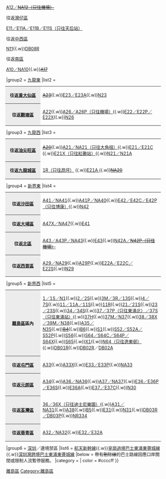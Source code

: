 {{Navbox
|name        = 離島區巴士路線列表
|title       = 以[[離島區]]作總站或折返點巴士路線（以下為目的地區份）
|bodystyle   = background: #f9f9f9;
|liststyle   = text-align: left;
|groupstyle  = background: #ececec; text-align: center;
|belowstyle  = text-align: center;
|oddstyle    = background: #f9f9f9;
|evenstyle   = background: #f9f9f9;
|state       = collapsed
|group1      = [[港島區]]
|list1       = <table class="navbox nowraplinks" style="background: transparent; font-size: 100%; padding: 0; border: 0; margin: -3px;"><tr><th style="background: #ececec; width: 100px; text-align: center; vertical-align: center;">往返[[東區 (香港)|東區]]</th><td style="text-align: left;">[[城巴A11線|A11／NA11]]{{.w}}[[城巴A12線|A12／<s>NA12（只往機場）</s>]]</td></tr><tr><th style="background: #ececec; width: 100px; text-align: center; vertical-align: center;">往返[[灣仔區]]</th><td style="text-align: left;">[[城巴E11線|E11／E11A／E11B／E11S（只往天后站）]]</td></tr><tr><th style="background: #ececec; width: 100px; text-align: center; vertical-align: center;">往返[[中西區 (香港)|中西區]]</th><td style="text-align: left;">[[城巴N11線|N11]]{{.w}}[[愉景灣巴士DB08R線|DB08R]]</td></tr><tr><th style="background: #ececec; width: 100px; text-align: center; vertical-align: center;">往返[[南區 (香港)|南區]]</th><td style="text-align: left;">[[城巴A10線|A10／NA10]]{{.w}}<s>[[城巴A17線|A17]]</s></td></tr></table>
|group2      = [[九龍東]]
|list2       = <table class="navbox nowraplinks" style="background: transparent; font-size: 100%; padding: 0; border: 0; margin: -3px;"><tr><th style="background: #ececec; width: 100px; text-align: center; vertical-align: center;">往返[[黃大仙區]]</th><td style="text-align: left;"><s>[[城巴A23線|A23]]</s>{{.w}}[[城巴E23線|E23／E23A]]{{.w}}[[城巴N23線|N23]]</td></th><tr><th style="background: #ececec; width: 100px; text-align: center; vertical-align: center;">往返[[觀塘區]]</th><td style="text-align: left;">[[城巴A22線|A22]]{{.w}}[[城巴A26線|A26／A26P（只往機場）]]{{.w}}[[城巴E22線|E22／E22P／E22X]]{{.w}}[[城巴N26線|N26]]</td></tr></table>
|group3      = [[九龍西]]
|list3       = <table class="navbox nowraplinks" style="background: transparent; font-size: 100%; padding: 0; border: 0; margin: -3px;"><tr><th style="background: #ececec; width: 100px; text-align: center; vertical-align: center;">往返[[油尖旺區]]</th><td style="text-align: left;"><s>[[城巴A20線|A20]]</s>{{.w}}[[城巴A21線|A21／NA21（只往大角咀）]]{{.w}}[[城巴E21線|E21／E21C<!--／E21D-->]]{{.w}}[[城巴E21X線|E21X（只往紅磡站）]]{{.w}}[[城巴N21線|N21／N21A]]</td></tr><tr><th style="background: #ececec; width: 100px; text-align: center; vertical-align: center;">往返[[九龍城區]]<td style="text-align: left;">[[新大嶼山巴士1R線|1R（只往昂坪）]]<!--{{.w}}[[城巴A25線|A25]]-->{{.w}}[[城巴E21A線|E21A<!--／E21B-->]]{{.w}}<s>[[城巴NA20線|NA20]]</s></td></tr></tr></table>
|group4      = [[新界東]]
|list4       = <table class="navbox nowraplinks" style="background: transparent; font-size: 100%; padding: 0; border: 0; margin: -3px;"><tr><th style="background: #ececec; width: 100px; text-align: center; vertical-align: center;">往返[[沙田區]]</th><td style="text-align: left;">[[龍運巴士A41線|A41／NA41]]{{.w}}[[龍運巴士A41P線|A41P／NA40]]{{.w}}[[龍運巴士E42線|E42／E42C／E42P（只往博康）]]{{.w}}[[龍運巴士N42線|N42]]</td></tr><tr><th style="background: #ececec; width: 100px; text-align: center; vertical-align: center;">往返[[大埔區]]</th><td style="text-align: left;">[[龍運巴士A47X線|A47X／NA47]]{{.w}}[[龍運巴士E41線|E41]]</td></tr><tr><th style="background: #ececec; width: 100px; text-align: center; vertical-align: center;">往返[[北區 (香港)|北區]]</th><td style="text-align: left;">[[龍運巴士A43線|A43／A43P／NA43]]{{.w}}[[龍運巴士E43線|E43]]{{.w}}[[龍運巴士N42A線|N42A／<s>N42P（只往機場）</s>]]</td></tr><tr><th style="background: #ececec; width: 100px; text-align: center; vertical-align: center;">往返[[西貢區]]</th><td style="text-align: left;">[[城巴A29線|A29／NA29]]{{.w}}[[城巴A29P線|A29P]]{{.w}}[[城巴E22A線|E22A／E22C／E22S]]{{.w}}[[城巴N29線|N29]]</td></tr></table>
|group5      = [[新界西]]
|list5       = <table class="navbox nowraplinks" style="background: transparent; font-size: 100%; padding: 0; border: 0; margin: -3px;"><tr><th style="background: #ececec; width: 100px; text-align: center; vertical-align: center;">[[離島區]]區內</th><td style="text-align: left;">[[新大嶼山巴士1號線|1／1S／N1]]{{.w}}[[新大嶼山巴士2號線|2／2S]]{{.w}}[[新大嶼山巴士3M線|3M／3R／13S]]{{.w}}[[新大嶼山巴士4號線|4／7S]]{{.w}}[[新大嶼山巴士11線|11／11A／11S]]{{.w}}[[新大嶼山巴士11R線|11R]]{{.w}}[[新大嶼山巴士21線|21／21S]]{{.w}}[[新大嶼山巴士23線|23／23S]]{{.w}}[[新大嶼山巴士34線|34／34S]]{{.w}}[[新大嶼山巴士37線|37／37P（只往東涌北）／37S（只往東涌站）]]{{.w}}[[新大嶼山巴士37H線|37H]]{{.w}}[[新大嶼山巴士37M線|37M／N37]]{{.w}}[[新大嶼山巴士38線|38／38X／39M／N38]]{{.w}}[[新大嶼山巴士A35線|A35／N35]]{{.w}}<s>[[新大嶼山巴士B4線|B4]]</s>{{.w}}[[新大嶼山巴士B6線|B6]]{{.w}}[[大嶼山北部穿梭巴士S1線|S1]]{{.w}}[[城巴S52線|S52／S52A／S52P]]{{.w}}[[城巴S56線|S56]]{{.w}}[[龍運巴士S64線|S64／S64C／S64P／S64X]]{{.w}}[[龍運巴士S65線|S65]]{{.w}}[[大嶼山北部穿梭巴士X1線|X1]]{{.w}}[[龍運巴士N64線|N64（只往逸東邨）]]{{.w}}[[愉景灣巴士DB01R線|DB01R]]{{.w}}[[愉景灣巴士DB02R線|DB02R]]／[[愉景灣巴士DB02A線|DB02A]]</td></tr><tr><th style="background: #ececec; width: 100px; text-align: center; vertical-align: center;">往返[[屯門區]]</th><td style="text-align: left;">[[龍運巴士A33線|A33]]{{.w}}[[龍運巴士A33X線|A33X]]{{.w}}[[龍運巴士E33線|E33／E33P]]{{.w}}[[龍運巴士NA33線|NA33]]</td></tr><tr><th style="background: #ececec; width: 100px; text-align: center; vertical-align: center;">往返[[元朗區]]</th><td style="text-align: left;">[[龍運巴士A34線|A34]]{{.w}}[[龍運巴士A36線|A36／NA36]]{{.w}}[[龍運巴士A37線|A37／NA37]]{{.w}}[[龍運巴士E36線|E36／E36P／E36S]]{{.w}}[[龍運巴士E36A線|E36A]]{{.w}}[[龍運巴士E37線|E37／E37C]]{{.w}}[[龍運巴士N30線|N30]]</td></tr><tr><th style="background: #ececec; width: 100px; text-align: center; vertical-align: center;">往返[[荃灣區]]</th><td style="text-align: left;">[[新大嶼山巴士36線|36／36X（只往迪士尼樂園）]]{{.w}}[[龍運巴士A31線|A31／NA31]]{{.w}}[[龍運巴士A38線|A38]]{{.w}}[[城巴B5線|B5]]{{.w}}[[龍運巴士E31線|E31]]{{.w}}[[龍運巴士N31線|N31]]{{.w}}[[愉景灣巴士DB03R線|DB03R／DB03P]]{{.w}}[[珀麗灣居民巴士NR334線|NR334]]</td></tr><tr><th style="background: #ececec; width: 100px; text-align: center; vertical-align: center;">往返[[葵青區]]</th><td style="text-align: left;">[[龍運巴士A32線|A32／NA32]]{{.w}}[[龍運巴士E32線|E32／E32A]]</td></tr></table>
|group6      = [[深圳]]／邊境禁區
|list6       = [[深圳灣過境巴士機場線|航天新幹線]]{{.w}}[[皇崗過境巴士東涌東薈城線]]{{.w}}[[深圳灣跨境巴士東涌東薈城線]]
|below = 帶有<s>刪除線</s>的巴士路線因應口岸關閉或限制人流暫停服務。
|category = 
| color    = #ccccff
}}
<noinclude>[[Category:香港巴士路線模板|離島區]]
[[Category:離島區]]
</noinclude>